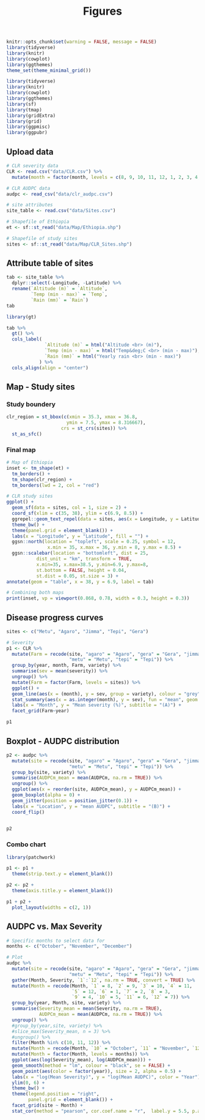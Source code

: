 % Figures

```r
knitr::opts_chunk$set(warning = FALSE, message = FALSE)
library(tidyverse)
library(knitr)
library(cowplot)
library(ggthemes)
theme_set(theme_minimal_grid())

```


```r
library(tidyverse)
library(knitr)
library(cowplot)
library(ggthemes)
library(sf)
library(tmap)
library(gridExtra)
library(grid)
library(ggpmisc)
library(ggpubr)
```


## Upload data

```r
# CLR severity data
CLR <- read.csv("data/CLR.csv") %>% 
  mutate(month = factor(month, levels = c(8, 9, 10, 11, 12, 1, 2, 3, 4, 5, 6, 7)))

# CLR AUDPC data
audpc <- read_csv("data/clr_audpc.csv")

# site attributes
site_table <- read.csv("data/Sites.csv") 

# Shapefile of Ethiopia
et <- sf::st_read("data/Map/Ethiopia.shp")

# Shapefile of study sites
sites <- sf::st_read("data/Map/CLR_Sites.shp")
```

## Attribute table of sites

```r
tab <- site_table %>% 
  dplyr::select(-Longitude, -Latitude) %>%
  rename(`Altitude (m)` = `Altitude`,
         `Temp (min - max)` = `Temp`,
         `Rain (mm)` = `Rain`)
tab
```


```r
library(gt)

tab %>% 
  gt() %>% 
  cols_label(
              `Altitude (m)` = html("Altitude <br> (m)"),
              `Temp (min - max)` = html("Temp&deg;C <br> (min - max)"),
              `Rain (mm)` = html("Yearly rain <br> (min - max)")
            ) %>%
  cols_align(align = "center")
```

## Map - Study sites

### Study boundery

```r
clr_region = st_bbox(c(xmin = 35.3, xmax = 36.8,
                      ymin = 7.5, ymax = 8.316667),
                    crs = st_crs(sites)) %>%
  st_as_sfc()
```

### Final map

```r
# Map of Ethiopia
inset <- tm_shape(et) + 
  tm_borders() +
  tm_shape(clr_region) + 
  tm_borders(lwd = 2, col = "red")

# CLR study sites
ggplot() +
  geom_sf(data = sites, col = 1, size = 2) +
  coord_sf(xlim = c(35, 38), ylim = c(6.9, 8.5)) +
  ggrepel::geom_text_repel(data = sites, aes(x = Longitude, y = Latitude, label = Site), nudge_y = 0.06, nudge_x = 0.06) +
  theme_bw() +
  theme(panel.grid = element_blank()) +
  labs(x = "Longitude", y = "Latitude", fill = "") +
  ggsn::north(location = "topleft", scale = 0.25, symbol = 12,
               x.min = 35, x.max = 36, y.min = 8, y.max = 8.5) +
  ggsn::scalebar(location = "bottomleft", dist = 25,
           dist_unit = "km", transform = TRUE, 
           x.min=35, x.max=38.5, y.min=6.9, y.max=8,
           st.bottom = FALSE, height = 0.04,
           st.dist = 0.05, st.size = 3) +
annotate(geom = "table", x = 38, y = 6.9, label = tab)

# Combining both maps
print(inset, vp = viewport(0.868, 0.78, width = 0.3, height = 0.3))
```

## Disease progress curves

```r
sites <- c("Metu", "Agaro", "Jimma", "Tepi", "Gera")

# Severity
p1 <- CLR %>% 
  mutate(Farm = recode(site, "agaro" = "Agaro", "gera" = "Gera", "jimma" = "Jimma",
                       "metu" = "Metu", "tepi" = "Tepi")) %>% 
  group_by(year, month, Farm, variety) %>% 
  summarise(sev = mean(severity)) %>% 
  ungroup() %>% 
  mutate(Farm = factor(Farm, levels = sites)) %>%
  ggplot() +
  geom_line(aes(x = (month), y = sev, group = variety), colour = "grey") +
  stat_summary(aes(x = as.integer(month), y = sev), fun = "mean", geom = "line", size = 1) +
  labs(x = "Month", y = "Mean severity (%)", subtitle = "(A)") +
  facet_grid(Farm~year)

p1
```

## Boxplot - AUDPC distribution

```r
p2 <- audpc %>% 
  mutate(site = recode(site, "agaro" = "Agaro", "gera" = "Gera", "jimma" = "Jimma",
                       "metu" = "Metu", "tepi" = "Tepi")) %>% 
  group_by(site, variety) %>% 
  summarise(AUDPCm_mean = mean(AUDPCm, na.rm = TRUE)) %>%
  ungroup() %>% 
  ggplot(aes(x = reorder(site, AUDPCm_mean), y = AUDPCm_mean)) +
  geom_boxplot(alpha = 0) +
  geom_jitter(position = position_jitter(0.1)) +
  labs(x = "Location", y = "mean AUDPC", subtitle = "(B)") +
  coord_flip()
  

p2
```

### Combo chart

```r
library(patchwork)

p1 <- p1 +
  theme(strip.text.y = element_blank())

p2 <- p2 +
  theme(axis.title.y = element_blank())

p1 + p2 +
  plot_layout(widths = c(2, 1))
```

## AUDPC vs. Max Severity 

```r
# Specific months to select data for
months <- c("October", "November", "December")

# Plot
audpc %>% 
  mutate(site = recode(site, "agaro" = "Agaro", "gera" = "Gera", "jimma" = "Jimma",
                       "metu" = "Metu", "tepi" = "Tepi")) %>%
  gather(Month, Severity, `1`:`12`, na.rm = TRUE, convert = TRUE) %>%
  mutate(Month = recode(Month, `1` = 8, `2` = 9, `3` = 10, `4` = 11,
                        `5` = 12, `6` = 1, `7` = 2, `8` = 3,
                        `9` = 4, `10` = 5, `11` = 6, `12` = 7)) %>% 
  group_by(year, Month, site, variety) %>% 
  summarise(Severity_mean = mean(Severity, na.rm = TRUE),
            AUDPCm_mean = mean(AUDPCm, na.rm = TRUE)) %>%
  ungroup() %>% 
  #group_by(year,site, variety) %>%
  #slice_max(Severity_mean, n = 3) %>%
  #ungroup() %>%
  filter(Month %in% c(10, 11, 12)) %>% 
  mutate(Month = recode(Month, `10` = "October", `11` = "November", `12` = "December")) %>% 
  mutate(Month = factor(Month, levels = months)) %>% 
  ggplot(aes(log(Severity_mean), log(AUDPCm_mean))) +
  geom_smooth(method = "lm", colour = "black", se = FALSE) +
  geom_point(aes(color = factor(year)), size = 2, alpha = 0.5) +
  labs(x = "log(Mean Severity)", y = "log(Mean AUDPC)", color = "Year") +
  ylim(0, 6) +
  theme_bw() +
  theme(legend.position = "right", 
        panel.grid = element_blank()) +
  facet_grid(site ~ Month) +
  stat_cor(method = "pearson", cor.coef.name = "r",  label.y = 5.5, p.accuracy = 0.001)
```


